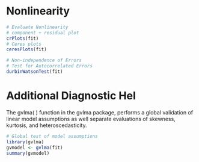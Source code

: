 
Nonlinearity
==============================================================


```r

# Evaluate Nonlinearity
# component + residual plot 
crPlots(fit)
# Ceres plots 
ceresPlots(fit)

# Non-independence of Errors
# Test for Autocorrelated Errors
durbinWatsonTest(fit)
```

Additional Diagnostic Hel
===================
The gvlma( ) function in the gvlma package, performs a global validation of linear model assumptions as well separate evaluations of skewness, kurtosis, and heteroscedasticity.

```r
# Global test of model assumptions
library(gvlma)
gvmodel <- gvlma(fit) 
summary(gvmodel)
```


